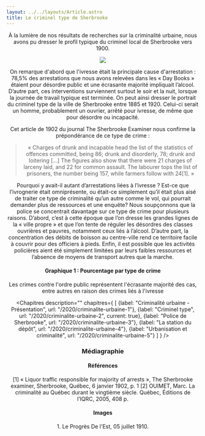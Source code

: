 ```yaml
---
layout: ../../layouts/Article.astro
title: Le criminel type de Sherbrooke
---
```


<Header titre="Le criminel type de Sherbrooke" image="/assets/img/03Q_P600S4SS3P469_560.jpg"/>

<Text>

À la lumière de nos résultats de recherches sur la criminalité urbaine, nous avons pu dresser le profil typique du criminel local de Sherbrooke vers 1900.

  <img class="mx-auto" src="/assets/img/thumbnail_LeProgresDeLEst_5juillet1910_p3-300x122.jpg"/>

On remarque d'abord que l'ivresse était la principale cause d'arrestation : 78,5% des arrestations que nous avons relevées dans les « Day Books » étaient pour désordre public et une écrasante majorité impliquait l’alcool. D’autre part, ces interventions surviennent surtout le soir et la nuit, lorsque la journée de travail typique est terminée. On peut ainsi dresser le portrait du criminel type de la ville de Sherbrooke entre 1885 et 1920. Celui-ci serait un homme, probablement un ouvrier, arrêté pour ivresse, de même que pour désordre ou incapacité.

Cet article de 1902 du journal The Sherbrooke Examiner nous confirme la prépondérance de ce type de crime :
<blockquote>« Charges of drunk and incapable head the list of the statistics of offences committed, being 86; drunk and disorderly, 78; drunk and loitering [...] The figures also show that there were 21 charges of larceny laid, and 22 for common assault. The labourer tops the list of prisoners, the number being 157, while farmers follow with 24[1]. »</blockquote>

Pourquoi y avait-il autant d’arrestations liées à l’ivresse ? Est-ce que l’ivrognerie était omniprésente, ou était-ce simplement qu’il était plus aisé de traiter ce type de criminalité qu’un autre comme le vol, qui pourrait demander plus de ressources et une enquête? Nous soupçonnons que la police se concentrait davantage sur ce type de crime pour plusieurs raisons. D’abord, c’est à cette époque que l’on dresse les grandes lignes de la « ville propre » et que l’on tente de réguler les désordres des classes ouvrières et pauvres, notamment ceux liés à l’alcool. D’autre part, la concentration des débits de boisson au centre-ville rend ce territoire facile à couvrir pour des officiers à pieds. Enfin, il est possible que les activités policières aient été simplement limitées par leurs faibles ressources et l’absence de moyens de transport autres que la marche.
</Text>

<div class="bg-white py-10">
  <div class="px-20 text-center text-sm">
    <h4>Graphique 1 : Pourcentage par type de crime</h4>
    Les crimes contre l'ordre public représentent l'écrasante majorité des cas, entre autres en raison des crimes liés à l'ivresse
  </div>
  <div class="flourish-embed flourish-chart" data-src="visualisation/3466316">
    <script src="https://public.flourish.studio/resources/embed.js"></script>
  </div>
</div>

<Chapitres 
  description=""
  chapitres={
    [
      {label: "Criminalité urbaine - Présentation", url: "/2020/criminalite-urbaine-1"},
      {label: "Criminel type", url: "/2020/criminalite-urbaine-2", current: true},
      {label: "Police de Sherbrooke", url: "/2020/criminalite-urbaine-3"},
      {label: "La station du dépôt", url: "/2020/criminalite-urbaine-4"},
      {label: "Urbanisation et criminalité", url: "/2020/criminalite-urbaine-5"}
    ]
  }
/>

<div class="p-24 py-12 text-sm bg-gray-400">
  <h3>Médiagraphie</h3>
<h4>Références</h4>
[1]  « Liquor traffic responsible for majority of arrests », The Sherbrooke examiner, Sherbrooke, Québec, 6 janvier 1902, p. 1
[2] OUIMET, Marc. La criminalité au Québec durant le vingtième siècle. Québec, Éditions de l’IQRC, 2005, 408 p.

<h4>Images</h4>
1. Le Progrès De l'Est, 05 juillet 1910.
</div>